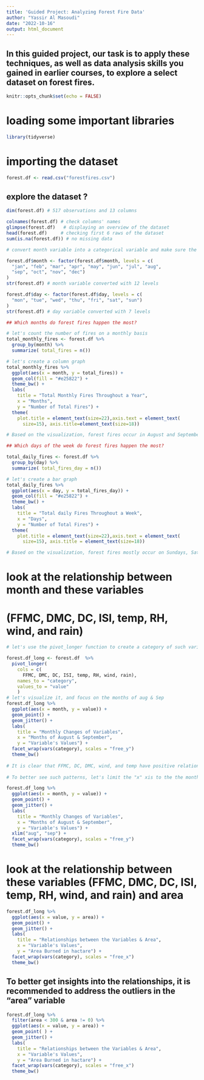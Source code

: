 ```yaml
---
title: 'Guided Project: Analyzing Forest Fire Data'
author: "Yassir Al Masoudi"
date: "2022-10-16"
output: html_document
---
```

## In this guided project, our task is to apply these techniques, as well as data analysis skills you gained in earlier courses, to explore a select dataset on forest fires.
```r
knitr::opts_chunk$set(echo = FALSE)
```
# loading some important libraries

```r
library(tidyverse)
```
# importing the dataset
```r
forest.df <- read.csv("forestfires.csv")
```
## explore the dataset ?
```r
dim(forest.df) # 517 observations and 13 columns

colnames(forest.df) # check columns' names
glimpse(forest.df)   # displaying an overview of the dataset
head(forest.df)     # checking first 6 raws of the dataset
sum(is.na(forest.df)) # no missing data
```

```r
# convert month variable into a categorical variable and make sure the months in the data are ordered correctly?

forest.df$month <- factor(forest.df$month, levels = c(
  "jan", "feb", "mar", "apr", "may", "jun", "jul", "aug",
  "sep", "oct", "nov", "dec")
)
str(forest.df) # month variable converted with 12 levels

forest.df$day <- factor(forest.df$day, levels = c(
  "mon", "tue", "wed", "thu", "fri", "sat", "sun")
)
str(forest.df) # day variable converted with 7 levels

```

```r
## Which months do forest fires happen the most?

# let's count the number of fires on a monthly basis
total_monthly_fires <- forest.df %>%  
  group_by(month) %>%
  summarize( total_fires = n())

# let's create a column graph 
total_monthly_fires %>% 
  ggplot(aes(x = month, y = total_fires)) +
  geom_col(fill = "#e25822") +
  theme_bw() +
  labs(
    title = "Total Monthly Fires Throughout a Year",
    x = "Months",
    y = "Number of Total Fires") +
  theme(
    plot.title = element_text(size=22),axis.text = element_text(
      size=15), axis.title=element_text(size=18))

# Based on the visualization, forest fires occur in August and September. This makes sense as forest fires occur in the summer when temperature rises!

## Which days of the week do forest fires happen the most?

total_daily_fires <- forest.df %>%  
  group_by(day) %>%
  summarize( total_fires_day = n())

# let's create a bar graph 
total_daily_fires %>% 
  ggplot(aes(x = day, y = total_fires_day)) +
  geom_col(fill = "#e25822") +
  theme_bw() +
  labs(
    title = "Total daily Fires Throughout a Week",
    x = "Days",
    y = "Number of Total Fires") + 
  theme(
    plot.title = element_text(size=22),axis.text = element_text(
      size=15), axis.title = element_text(size=18))

# Based on the visualization, forest fires mostly occur on Sundays, Saturdays, Fridays, & Mondays.
```

# look at the relationship between month and these variables
# (FFMC, DMC, DC, ISI, temp, RH, wind, and rain)

```r
# let's use the pivot_longer function to create a category of such variables, and then to plot multiple plots at once, using facet_wrap

forest.df_long <- forest.df  %>% 
  pivot_longer(
    cols = c(
      FFMC, DMC, DC, ISI, temp, RH, wind, rain),
    names_to = "category",
    values_to = "value"
    )
# let's visualize it, and focus on the months of aug & Sep 
forest.df_long %>%
  ggplot(aes(x = month, y = value)) +
  geom_point() +
  geom_jitter() +
  labs(
    title = "Monthly Changes of Variables",
    x = "Months of August & September",
    y = "Variable's Values") +
  facet_wrap(vars(category), scales = "free_y")
  theme_bw()
  
# It is clear that FFMC, DC, DMC, wind, and temp have positive relationships with the time variable "month"
  
# To better see such patterns, let's limit the "x" xis to the the months of aug & sep

forest.df_long %>%
  ggplot(aes(x = month, y = value)) +
  geom_point() +
  geom_jitter() +
  labs(
    title = "Monthly Changes of Variables",
    x = "Months of August & September",
    y = "Variable's Values") +
  xlim("aug", "sep") +
  facet_wrap(vars(category), scales = "free_y")
  theme_bw()
```

# look at the relationship between these variables (FFMC, DMC, DC, ISI, temp, RH, wind, and rain) and area

```r
forest.df_long %>%
  ggplot(aes(x = value, y = area)) +
  geom_point() +
  geom_jitter() +
  labs(
    title = "Relationships between the Variables & Area",
    x = "Variable's Values",
    y = "Area Burned in hactare") +
  facet_wrap(vars(category), scales = "free_x")
  theme_bw()
```

## To better get insights into the relationships, it is recommended to address the outliers in the "area" variable

```r

forest.df_long %>%
  filter(area < 300 & area != 0) %>%
  ggplot(aes(x = value, y = area)) +
  geom_point( ) +
  geom_jitter() +
  labs(
    title = "Relationships between the Variables & Area",
    x = "Variable's Values",
    y = "Area Burned in hactare") +
  facet_wrap(vars(category), scales = "free_x")
  theme_bw()

```



